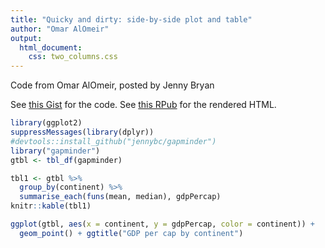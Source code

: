```yaml
---
title: "Quicky and dirty: side-by-side plot and table"
author: "Omar AlOmeir"
output: 
  html_document:
    css: two_columns.css
---
```


Code from Omar AlOmeir, posted by Jenny Bryan

See <a href="https://gist.github.com/jennybc/e9e9aba6ba18c72cec26#file-2015-03-02_plot-next-to-table-rmd"  target='_blank'>this Gist</a> for the code.
See [this RPub](http://rpubs.com/jennybc/plot-next-to-table) for the rendered HTML.
```r
library(ggplot2)
suppressMessages(library(dplyr))
#devtools::install_github("jennybc/gapminder")
library("gapminder")
gtbl <- tbl_df(gapminder)
```
<div class="twoC">
```r
tbl1 <- gtbl %>%
  group_by(continent) %>%
  summarise_each(funs(mean, median), gdpPercap)
knitr::kable(tbl1)
```
```r
ggplot(gtbl, aes(x = continent, y = gdpPercap, color = continent)) +
  geom_point() + ggtitle("GDP per cap by continent") 
```
